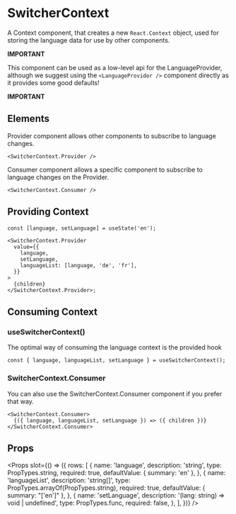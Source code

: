 

<Meta title="Components/SwitcherContext" />

# SwitcherContext

A Context component, that creates a new `React.Context` object, used for storing the language data for use by other components.

**IMPORTANT**

This component can be used as a low-level api for the LanguageProvider,
although we suggest using the `<LanguageProvider />` component directly as it
provides some good defaults!

**IMPORTANT**

## Elements

Provider component allows other components to subscribe to language changes.

```tsx
<SwitcherContext.Provider />
```

Consumer component allows a specific component to subscribe to language changes on the Provider.

```tsx
<SwitcherContext.Consumer />
```

## Providing Context

```tsx
const [language, setLanguage] = useState('en');

<SwitcherContext.Provider
  value={{
    language,
    setLanguage,
    languageList: [language, 'de', 'fr'],
  }}
>
  {children}
</SwitcherContext.Provider>;
```

## Consuming Context

### useSwitcherContext()

The optimal way of consuming the language context is the provided hook

```tsx
const { language, languageList, setLanguage } = useSwitcherContext();
```

### SwitcherContext.Consumer

You can also use the SwitcherContext.Consumer component if you prefer that way.

```tsx
<SwitcherContext.Consumer>
  {({ language, languageList, setLanguage }) => ({ children })}
</SwitcherContext.Consumer>
```

## Props

<Props
  slot={() => ({
    rows: [
      {
        name: 'language',
        description: 'string',
        type: PropTypes.string,
        required: true,
        defaultValue: { summary: 'en' },
      },
      {
        name: 'languageList',
        description: 'string[]',
        type: PropTypes.arrayOf(PropTypes.string),
        required: true,
        defaultValue: { summary: "['en']" },
      },
      {
        name: 'setLanguage',
        description: '(lang: string) => void | undefined',
        type: PropTypes.func,
        required: false,
      },
    ],
  })}
/>
